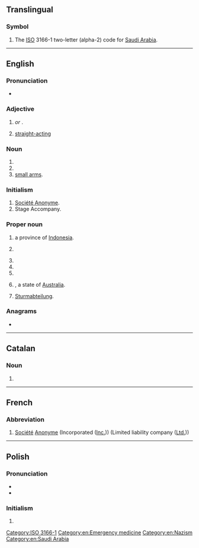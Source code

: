 {{also|ᎦᎪ|Appendix:Variations of "sa"}}
==Translingual==

===Symbol===
{{head|mul|symbol}}

# The [[ISO]] 3166-1 two-letter (alpha-2) code for [[Saudi Arabia]].

[[Category:ISO 3166-1]]

----

==English==

===Pronunciation===
* {{audio|en|en-au-SA.ogg|Audio (AU)}}

===Adjective===
{{en-adj|-}}

# {{lb|en|anatomy|medicine}} {{initialism of|en|sinoatrial|nodot=1}} ''or'' '''{{l|en|sinoauricular}}'''.
#: {{ux|en|'''SA''' block;&nbsp; [[SA node|'''SA''' node]]}}
# {{lb|en|in gay personal ads}} [[straight-acting]]

===Noun===
{{en-noun|~}}

# {{init of|en|[[sexual abuse]]}}
# {{init of|en|[[special agent]]}}
# [[small arms]].

===Initialism===
{{rfc-header|en|Initialism}}
{{head|en|initialism}}

# [[Société Anonyme]].<!---French?--->
# Stage Accompany.

===Proper noun===
{{en-proper-noun}}

# {{abbreviation of|en|[[North Sulawesi]]|dot=,}} a province of [[Indonesia]].
# {{lb|en|sports}} {{abbreviation of|en|San Antonio}}
# {{initialism of|en|South Africa}}
# {{initialism of|en|South America}}
# {{initialism of|en|Saudi Arabia}}
# {{lb|en|Australia}} {{initialism of|en|South Australia|nodot=1}}, a state of [[Australia]].
# [[Sturmabteilung]].

===Anagrams===
* {{anagrams|en|a=as|A's|A*'s|A*s|A+'s|A-'s|A/S|AS|As|A−'s|A♭s|A♯s|a's|a.s.|as}}

[[Category:en:Emergency medicine]]
[[Category:en:Nazism]]
[[Category:en:Saudi Arabia]]

----

==Catalan==
{{wikipedia|lang=ca}}

===Noun===
{{head|ca|noun}}

# {{initialism of|ca|societat anònima}}

----

==French==

===Abbreviation===
{{head|fr|abbreviation}}

# [[société|Société]] [[anonyme|Anonyme]] (Incorporated ([[Inc.]])) (Limited liability company ([[Ltd.]]))

----

==Polish==

===Pronunciation===
* {{pl-IPA|/es a/}}
* {{audio|pl|Pl-SA.ogg|Audio}}

===Initialism===
{{head|pl|initialism}}

# {{initialism of|pl|spółka akcyjna}}